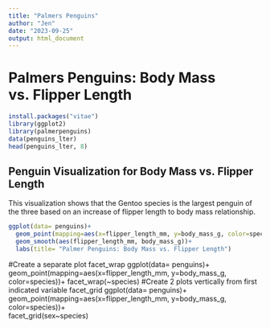 ---
title: "Palmers Penguins"
author: "Jen"
date: "2023-09-25"
output: html_document
---

# Palmers Penguins: Body Mass vs. Flipper Length

```{r ggplot for penguin data}
install.packages("vitae")
library(ggplot2)
library(palmerpenguins)
data(penguins_lter)
head(penguins_lter, 8)
```

## Penguin Visualization for Body Mass vs. Flipper Length
This visualization shows that the Gentoo species is the largest penguin of the three based on an increase of flipper length to body mass relationship.
```{r ggplot for penguin data visualization}
ggplot(data= penguins)+
  geom_point(mapping=aes(x=flipper_length_mm, y=body_mass_g, color=species))+
  geom_smooth(aes(flipper_length_mm, body_mass_g))+
  labs(title= "Palmer Penguins: Body Mass vs. Flipper Length")
```

#Create a separate plot facet_wrap
ggplot(data= penguins)+
  geom_point(mapping=aes(x=flipper_length_mm, y=body_mass_g, color=species))+
  facet_wrap(~species)
#Create 2 plots vertically from first indicated variable facet_grid
ggplot(data= penguins)+
  geom_point(mapping=aes(x=flipper_length_mm, y=body_mass_g, color=species))+  
  facet_grid(sex~species)

